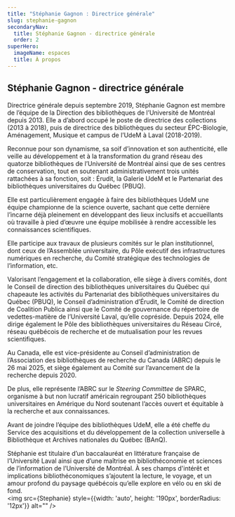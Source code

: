 ```yaml
---
title: "Stéphanie Gagnon : Directrice générale"
slug: stephanie-gagnon
secondaryNav:
  title: Stéphanie Gagnon - directrice générale
  order: 2
superHero:
  imageName: espaces
  title: À propos
---
```



## Stéphanie Gagnon - directrice générale

<Grid container spacing='1.5rem'>
  <Grid size={{ xs: 12, lg: 7 }}>
Directrice générale depuis septembre 2019, Stéphanie Gagnon est membre de l’équipe de la Direction des bibliothèques de l’Université de Montréal depuis 2013. Elle a d’abord occupé le poste de directrice des collections (2013 à 2018), puis de directrice des bibliothèques du secteur ÉPC-Biologie, Aménagement, Musique et campus de l’UdeM à Laval (2018-2019).

Reconnue pour son dynamisme, sa soif d’innovation et son authenticité, elle veille au développement et à la transformation du grand réseau des quatorze bibliothèques de l’Université de Montréal ainsi que de ses centres de conservation, tout en soutenant administrativement trois unités rattachées à sa fonction, soit : Érudit, la Galerie UdeM et le Partenariat des bibliothèques universitaires du Québec (PBUQ). 

Elle est particulièrement engagée à faire des bibliothèques UdeM une équipe championne de la science ouverte, sachant que cette dernière l’incarne déjà pleinement en développant des lieux inclusifs et accueillants où travaille à pied d’œuvre une équipe mobilisée à rendre accessible les connaissances scientifiques. 

Elle participe aux travaux de plusieurs comités sur le plan institutionnel, dont ceux de l’Assemblée universitaire, du Pôle exécutif des infrastructures numériques en recherche, du Comité stratégique des technologies de l’information, etc. 

Valorisant l’engagement et la collaboration, elle siège à divers comités, dont le Conseil de direction des bibliothèques universitaires du Québec qui chapeaute les activités du Partenariat des bibliothèques universitaires du Québec (PBUQ), le Conseil d’administration d’Érudit, le Comité de direction de Coalition Publica ainsi que le Comité de gouvernance du répertoire de vedettes-matière de l’Université Laval, qu’elle copréside. Depuis 2024, elle dirige également le Pôle des bibliothèques universitaires du Réseau Circé, réseau québécois de recherche et de mutualisation pour les revues scientifiques.

Au Canada, elle est vice-présidente au Conseil d’administration de l’Association des bibliothèques de recherche du Canada (ABRC) depuis le 26 mai 2025, et siège également au Comité sur l’avancement de la recherche depuis 2020.  

De plus, elle représente l’ABRC sur le *Steering Committee* de SPARC, organisme à but non lucratif américain regroupant 250 bibliothèques universitaires en Amérique du Nord soutenant l’accès ouvert et équitable à la recherche et aux connaissances.

Avant de joindre l’équipe des bibliothèques UdeM, elle a été cheffe du Service des acquisitions et du développement de la collection universelle à Bibliothèque et Archives nationales du Québec (BAnQ).

Stéphanie est titulaire d’un baccalauréat en littérature française de l’Université Laval ainsi que d’une maîtrise en bibliothéconomie et sciences de l’information de l’Université de Montréal. À ses champs d'intérêt et implications bibliothéconomiques s’ajoutent la lecture, le voyage, et un amour profond du paysage québécois qu’elle explore en vélo ou en ski de fond.  
  </Grid> 
  <Grid> 
    <img src={Stephanie} style={{width: 'auto', height: '190px', borderRadius: '12px'}} alt="" />
  </Grid> 
</Grid> 